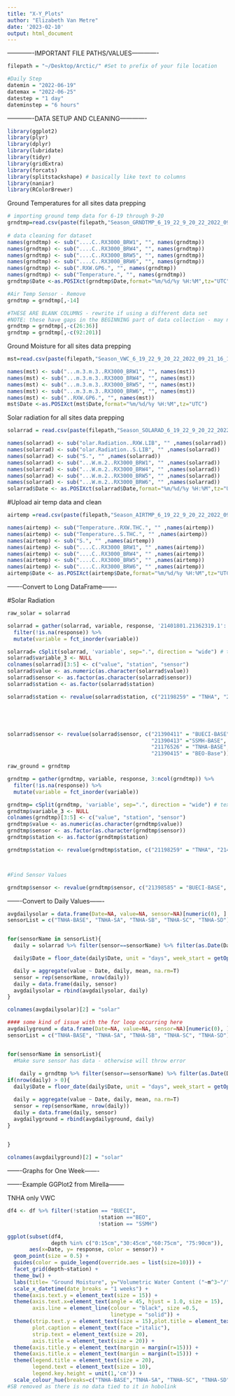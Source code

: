 ```yaml
---
title: "X-Y_Plots"
author: "Elizabeth Van Metre"
date: '2023-02-10'
output: html_document
---
```


-------------IMPORTANT FILE PATHS/VALUES-------------

```r
filepath = "~/Desktop/Arctic/" #Set to prefix of your file location

#Daily Step
datemin = "2022-06-19"
datemax = "2022-06-25"
datestep = "1 day"
dateminstep = "6 hours"
```


-------------DATA SETUP AND CLEANING-------------

```r
library(ggplot2)
library(plyr)
library(dplyr)
library(lubridate)
library(tidyr)
library(gridExtra)
library(forcats)
library(splitstackshape) # basically like text to columns
library(naniar)
library(RColorBrewer)
```

Ground Temperatures for all sites data prepping
```r
# importing ground temp data for 6-19 through 9-20
grndtmp=read.csv(paste(filepath,"Season_GRNDTMP_6_19_22_9_20_22_2022_09_21_16_19_26_UTC_1.csv",sep = ""))
 
# data cleaning for dataset
names(grndtmp) <- sub("....C..RX3000_BRW1", "", names(grndtmp))
names(grndtmp) <- sub("....C..RX3000_BRW4", "", names(grndtmp))
names(grndtmp) <- sub("....C..RX3000_BRW5", "", names(grndtmp))
names(grndtmp) <- sub("....C..RX3000_BRW6", "", names(grndtmp))
names(grndtmp) <- sub(".RXW.GP6.", "", names(grndtmp))
names(grndtmp) <- sub("Temperature.", "", names(grndtmp))
grndtmp$Date <-as.POSIXct(grndtmp$Date,format="%m/%d/%y %H:%M",tz="UTC")

#Air Temp Sensor - Remove
grndtmp = grndtmp[,-14]

#THESE ARE BLANK COLUMNS - rewrite if using a different data set
#NOTE: these have gaps in the BEGINNING part of data collection - may not always be blank
grndtmp = grndtmp[,-c(26:36)]
grndtmp = grndtmp[,-c(92:201)]
```


Ground Moisture for all sites data prepping
```r
mst=read.csv(paste(filepath,"Season_VWC_6_19_22_9_20_22_2022_09_21_16_11_28_UTC_1.csv",sep = ""))

names(mst) <- sub("...m.3.m.3..RX3000_BRW1", "", names(mst))
names(mst) <- sub("...m.3.m.3..RX3000_BRW4", "", names(mst))
names(mst) <- sub("...m.3.m.3..RX3000_BRW5", "", names(mst))
names(mst) <- sub("...m.3.m.3..RX3000_BRW6", "", names(mst))
names(mst) <- sub("..RXW.GP6.", "", names(mst))
mst$Date <-as.POSIXct(mst$Date,format="%m/%d/%y %H:%M",tz="UTC")
```

Solar radiation for all sites data prepping
```r
solarrad = read.csv(paste(filepath,"Season_SOLARAD_6_19_22_9_20_22_2022_09_21_16_27_20_UTC_1.csv",sep = ""))

names(solarrad) <- sub("olar.Radiation..RXW.LIB", "" ,names(solarrad))
names(solarrad) <- sub("olar.Radiation..S.LIB", "" ,names(solarrad))
names(solarrad) <- sub("S.", "" ,names(solarrad))
names(solarrad) <- sub("...W.m.2..RX3000_BRW1", "" ,names(solarrad))
names(solarrad) <- sub("...W.m.2..RX3000_BRW4", "" ,names(solarrad))
names(solarrad) <- sub("...W.m.2..RX3000_BRW5", "" ,names(solarrad))
names(solarrad) <- sub("...W.m.2..RX3000_BRW6", "" ,names(solarrad))
solarrad$Date <- as.POSIXct(solarrad$Date,format="%m/%d/%y %H:%M",tz="UTC")
```

#Upload air temp data and clean
```r
airtemp =read.csv(paste(filepath,"Season_AIRTMP_6_19_22_9_20_22_2022_09_21_16_21_48_UTC_1.csv",sep = ""))

names(airtemp) <- sub("Temperature..RXW.THC.", "" ,names(airtemp))
names(airtemp) <- sub("Temperature..S.THC.", "" ,names(airtemp))
names(airtemp) <- sub("S.", "" ,names(airtemp))
names(airtemp) <- sub("....C..RX3000_BRW1", "" ,names(airtemp))
names(airtemp) <- sub("....C..RX3000_BRW4", "" ,names(airtemp))
names(airtemp) <- sub("....C..RX3000_BRW5", "" ,names(airtemp))
names(airtemp) <- sub("....C..RX3000_BRW6", "" ,names(airtemp))
airtemp$Date <- as.POSIXct(airtemp$Date,format="%m/%d/%y %H:%M",tz="UTC")
```


-------Convert to Long DataFrame-------

#Solar Radiation
```r
raw_solar = solarrad

solarrad = gather(solarrad, variable, response, '21401801.21362319.1':'21198259.21398620.1') %>%
  filter(!is.na(response)) %>%
  mutate(variable = fct_inorder(variable))

solarrad= cSplit(solarrad, 'variable', sep=".", direction = "wide") # texttocols, 
solarrad$variable_3 <- NULL
colnames(solarrad)[3:5] <- c("value", "station", "sensor")
solarrad$value <- as.numeric(as.character(solarrad$value)) 
solarrad$sensor <- as.factor(as.character(solarrad$sensor))
solarrad$station <- as.factor(solarrad$station)

solarrad$station <- revalue(solarrad$station, c("21198259" = "TNHA", "21401800" = "BUECI", "21401801" = "SSMH", "21401803" = "BEO"))





solarrad$sensor <- revalue(solarrad$sensor, c("21390411" = "BUECI-BASE", "21398618" = "BUCEI-SA", "21398624" = "BUECI-SB", "21362313" = "BUCEI-SC", "21362316" = "BUCEI-SD", "21362320" = "BUCEI-SE", "21398578" = "BUCEI-SF.01", "21398598" = "BUCEI-SF.02", 
                                              "21390413" ="SSMH-BASE", "21398622" = "SSMH-SA", "21362319" = "SSMH-SB", "21166008" = "SSMH-SC", "21393049" = "SSMH-SD" ,
                                              "21176526" = "TNHA-BASE", "21398620" = "TNHA-SA", "21398616"="TNHA-SB","21362315" = "TNHA-SD", "21362317" = "TNHA-SC", 
                                              "21390415" = "BEO-Base"))

```

```r
raw_ground = grndtmp

grndtmp = gather(grndtmp, variable, response, 3:ncol(grndtmp)) %>%
  filter(!is.na(response)) %>%
  mutate(variable = fct_inorder(variable))

grndtmp= cSplit(grndtmp, 'variable', sep=".", direction = "wide") # texttocols, 
grndtmp$variable_3 <- NULL
colnames(grndtmp)[3:5] <- c("value", "station", "sensor")
grndtmp$value <- as.numeric(as.character(grndtmp$value)) 
grndtmp$sensor <- as.factor(as.character(grndtmp$sensor))
grndtmp$station <- as.factor(grndtmp$station)

grndtmp$station <- revalue(grndtmp$station, c("21198259" = "TNHA", "21401800" = "BUECI", "21401801" = "SSMH", "21401803" = "BEO"))



#Find Sensor Values

grndtmp$sensor <- revalue(grndtmp$sensor, c("21398585" = "BUECI-BASE", "21398590" = "BUCEI-SA", "21398583" = "BUECI-SB", "21393042" = "BUCEI-SC", "21398584" = "BUCEI-SD", "21398579" = "BUCEI-SE", "21398578" = "BUCEI-SF.01", "21398598" = "BUCEI-SF.02", "21398588" ="SSMH-BASE","21393049" = "SSMH-SD", "21398599" = "SSMH-SA", "21393044" = "SSMH-SB", "21393049" = "SSMH-SD" , "21206939" = "TNHA-BASE", "21398593" = "TNHA-SA", "21398576"="TNHA-SB","21398601" = "TNHA-SD", "21393047" = "TNHA-SC", "21393048" = "BEO-B06", "21398591" = "BEO-B05"))

```

-------Convert to Daily Values-------

```r
avgdailysolar = data.frame(Date=NA, value=NA, sensor=NA)[numeric(0), ]
sensorList = c("TNHA-BASE", "TNHA-SA", "TNHA-SB", "TNHA-SC", "TNHA-SD")


for(sensorName in sensorList){
  daily = solarrad %>% filter(sensor==sensorName) %>% filter(as.Date(Date, "%Y-%m-%d") <= datemax) %>%                 filter(as.Date(Date, "%Y-%m-%d") >= datemin)

  daily$Date = floor_date(daily$Date, unit = "days", week_start = getOption("lubridate.week.start",      7))

  daily = aggregate(value ~ Date, daily, mean, na.rm=T)
  sensor = rep(sensorName, nrow(daily))
  daily = data.frame(daily, sensor)
  avgdailysolar = rbind(avgdailysolar, daily)
}

colnames(avgdailysolar)[2] = "solar"

```

```r
#### some kind of issue with the for loop occurring here
avgdailyground = data.frame(Date=NA, value=NA, sensor=NA)[numeric(0), ]
sensorList = c("TNHA-BASE", "TNHA-SA", "TNHA-SB", "TNHA-SC", "TNHA-SD")


for(sensorName in sensorList){
  #Make sure sensor has data - otherwise will throw error
    
    daily = grndtmp %>% filter(sensor==sensorName) %>% filter(as.Date(Date, "%Y-%m-%d") <= datemax) %>%                 filter(as.Date(Date, "%Y-%m-%d") >= datemin)
if(nrow(daily) > 0){
  daily$Date = floor_date(daily$Date, unit = "days", week_start = getOption("lubridate.week.start",      7))

  daily = aggregate(value ~ Date, daily, mean, na.rm=T)
  sensor = rep(sensorName, nrow(daily))
  daily = data.frame(daily, sensor)
  avgdailyground = rbind(avgdailyground, daily)
}

  
}

colnames(avgdailyground)[2] = "solar"

```

-------Graphs for One Week-------

-------Example GGPlot2 from Mirella--------

TNHA only VWC
```r
df4 <- df %>% filter(!station == "BUECI", 
                             !station =="BEO", 
                             !station == "SSMH")

ggplot(subset(df4, 
              depth %in% c("0:15cm","30:45cm","60:75cm", "75:90cm")), 
       aes(x=Date, y= response, color = sensor)) + 
  geom_point(size = 0.5) +
  guides(color = guide_legend(override.aes = list(size=10))) +
  facet_grid(depth~station) + 
  theme_bw() +
  labs(title= "Ground Moisture", y="Volumetric Water Content ("~m^3~"/"~m^3~")",color="Station") + 
  scale_x_datetime(date_breaks = "1 weeks") +
  theme(axis.text.y = element_text(size = 15)) +
  theme(axis.text.x=element_text(angle = 45, hjust = 1.0, size = 15), 
        axis.line = element_line(colour = "black", size =0.5, 
                                 linetype = "solid")) +
  theme(strip.text.y = element_text(size = 15),plot.title = element_text(hjust = 0.5, size = 30), 
        plot.caption = element_text(face ="italic"),
        strip.text = element_text(size = 20),
        axis.title = element_text(size = 20)) +
  theme(axis.title.y = element_text(margin = margin(r=15))) +
  theme(axis.title.x = element_text(margin = margin(t=15))) +
  theme(legend.title = element_text(size = 20),
        legend.text = element_text(size = 10),
        legend.key.height = unit(1,'cm')) +
  scale_colour_hue(breaks=c("TNHA-BASE","TNHA-SA", "TNHA-SC", "TNHA-SD"))
#SB removed as there is no data tied to it in hobolink
```




